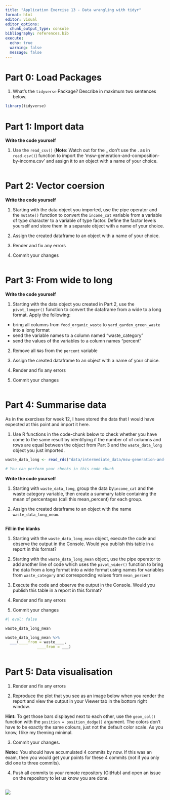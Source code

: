 ```yaml
---
title: "Application Exercise 13 - Data wrangling with tidyr"
format: html
editor: visual
editor_options: 
  chunk_output_type: console
bibliography: references.bib
execute:
  echo: true
  warning: false
  message: false
---
```


# Part 0: Load Packages

1.  What's the `tidyverse` Package? Describe in maximum two sentences below.

```r
library(tidyverse)
```

# Part 1: Import data

**Write the code yourself**

1.  Use the `read_csv()` (**Note**: Watch out for the \_ don't use the . as in `read.csv()`) function to import the 'msw-generation-and-composition-by-income.csv' and assign it to an object with a name of your choice.

```r


```

# Part 2: Vector coersion

**Write the code yourself**

1.  Starting with the data object you imported, use the pipe operator and the `mutate()` function to convert the `income_cat` variable from a variable of type character to a variable of type factor. Define the factor levels yourself and store them in a separate object with a name of your choice.

2.  Assign the created dataframe to an object with a name of your choice.

3.  Render and fix any errors

4.  Commit your changes

```r


```

# Part 3: From wide to long

**Write the code yourself**

1.  Starting with the data object you created in Part 2, use the `pivot_longer()` function to convert the dataframe from a wide to a long format. Apply the following:

-   bring all columns from `food_organic_waste` to `yard_garden_green_waste` into a long format
-   send the variable names to a column named "waste_category"
-   send the values of the variables to a column names "percent"

2.  Remove all `NA`s from the `percent` variable

3.  Assign the created dataframe to an object with a name of your choice.

4.  Render and fix any errors

5.  Commit your changes

```r


```

# Part 4: Summarise data

As in the exercises for week 12, I have stored the data that I would have expected at this point and import it here.

1.  Use R functions in the code-chunk below to check whether you have come to the same result by identifying if the number of of columns and rows are equal between the object from Part 3 and the `waste_data_long` object you just imported.

```r

waste_data_long <- read_rds("data/intermediate_data/msw-generation-and-composition-by-income-long.rds")

# You can perform your checks in this code chunk

```

**Write the code yourself**

1.  Starting with `waste_data_long`, group the data by`income_cat` and the waste category variable, then create a summary table containing the mean of percentages (call this mean_percent) for each group.

2.  Assign the created dataframe to an object with the name `waste_data_long_mean`.

```r


```

**Fill in the blanks**

1.  Starting with the `waste_data_long_mean` object, execute the code and observe the output in the Console. Would you publish this table in a report in this format?

2.  Starting with the `waste_data_long_mean` object, use the pipe operator to add another line of code which uses the `pivot_wider()` function to bring the data from a long format into a wide format using names for variables from `waste_category` and corresponding values from `mean_percent`

3.  Execute the code and observe the output in the Console. Would you publish this table in a report in this format?

4.  Render and fix any errors

5.  Commit your changes

```r
#| eval: false

waste_data_long_mean

waste_data_long_mean %>% 
  ___(____from = waste____,
              ____from = ___) 
  
```

# Part 5: Data visualisation

1.  Render and fix any errors

2.  Reproduce the plot that you see as an image below when you render the report and view the output in your Viewer tab in the bottom right window.

**Hint:** To get those bars displayed next to each other, use the `geom_col()` function with the `position = position_dodge()` argument. The colors don't have to be exactly the same colours, just not the default color scale. As you know, I like my theming minimal.

3.  Commit your changes.

**Note::** You should have accumulated 4 commits by now. If this was an exam, then you would get your points for these 4 commits (not if you only did one to three commits).

4.  Push all commits to your remote repository (GitHub) and open an issue on the repository to let us know you are done.

```r

  
```

![](figs/fig-01-mean-waste-composition-by-income.png)
